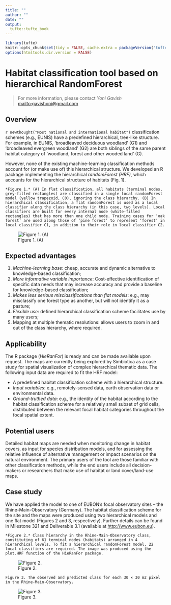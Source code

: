 ```yaml
---
title: ""
author: ""
date: ""
output:
  tufte::tufte_book
---
```


```r
library(tufte)
knitr::opts_chunk$set(tidy = FALSE, cache.extra = packageVersion('tufte'))
options(htmltools.dir.version = FALSE)
```

# Habitat classification tool based on hierarchical RandomForest

> For more information, please contact *Yoni Gavish* <mailto:gavishoni@gmail.com>

## Overview

`r newthought("Most national and international habitat")` classification schemes (e.g., EUNIS) have a predefined hierarchical, tree-like structure. For example, in EUNIS, 'broadleaved deciduous woodland' (G1) and 'broadleaved evergreen woodland' (G2) are both siblings of the same parent habitat category of 'woodland, forest and other wooded land' (G). 

However, none of the existing machine-learning classification methods account for (or make use of) this hierarchical structure. We developed an R package implementing the hierarchical *randomForest (HRF)*, which accounts for the hierarchical structure of habitats (Fig. 1). 

```marginfigure
*Figure 1.* (A) In flat classification, all habitats (terminal nodes, grey-filled rectangles) are classified in a single local randomForest model (yellow trapezoid, C0), ignoring the class hierarchy. (B) In hierarchical classification, a flat randomForest is used as a local classifier along the class hierarchy (in this case, two levels). Local classifiers are built for every internal node (white-filled rectangles) that has more than one child node. Training cases for ‘oak forest’ are used along those of ‘pine forest’ to represent ‘forest’ in local classifier C1, in addition to their role in local classifier C2.
```

![Figure 1. (A)](fig1.png)

## Expected advantages 

1. *Machine-learning base*: cheap, accurate and dynamic alternative to knowledge-based classification;
1. *More informative variable importance*: Cost-effective identification of specific data needs that may increase accuracy and provide a baseline for knowledge-based classification;
1. *Makes less serious misclassifications than flat models*: e.g., may misclassify one forest type as another, but will not identify it as a pasture;
1. *Flexible use*: defined hierarchical classification scheme facilitates use by many users;
1. Mapping at multiple thematic resolutions: allows users to zoom in and out of the class hierarchy, where required.

## Applicability

The R package (_HieRanFor_) is ready and can be made available upon request. The maps are currently being explored by Simbiotica as a case study for spatial visualization of complex hierarchical thematic data. The following input data are required to fit the HRF model:

- A predefined habitat classification scheme with a hierarchical structure.
- *Input variables*: e.g., remotely-sensed data, earth observation data or environmental data.
- *Ground-truthed data*: e.g., the identity of the habitat according to the habitat classification scheme for a relatively small subset of grid cells, distributed between the relevant focal habitat categories throughout the focal spatial extent.
 
## Potential users

Detailed habitat maps are needed when monitoring change in habitat covers, as input for species distribution models, and for assessing the relative influence of alternative management or impact scenarios on the natural environment. The primary users of the tool are those familiar with other classification methods, while the end users include all decision-makers or researchers that make use of habitat or land cover/land-use maps.

## Case study

We have applied the model to one of EUBON’s focal observatory sites – the Rhine-Main-Observatory (Germany). The habitat classification scheme for the site and the maps were produced using two hierarchical models and one flat model (Figures 2 and 3, respectively). Further details can be found in Milestone 321 and Deliverable 3.1 (available at <http://www.eubon.eu>). 

```marginfigure
*Figure 2.* Class hierarchy in the Rhine-Main-Observatory class, constituting of 61 terminal nodes (habitats) arranged in 4 hierarchical levels. To fit a hierarchical randomForest model, 22 local classifiers are required. The image was produced using the plot.HRF function of the HieRanFor package. 
```
![Figure 2.](fig2.png)


```marginfigure
Figure 3. The observed and predicted class for each 30 × 30 m2 pixel in the Rhine-Main-Observatory.
```
![Figure 3.](fig3.png)